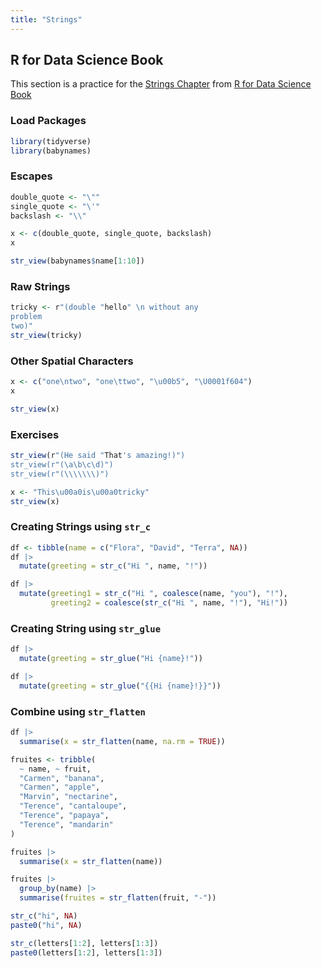 ```yaml
---
title: "Strings"
---
```


## R for Data Science Book

This section is a practice for the [Strings Chapter](https://r4ds.hadley.nz/strings) from [R for Data Science Book](https://r4ds.hadley.nz/)

### Load Packages

```r
library(tidyverse)
library(babynames)
```


### Escapes

```r
double_quote <- "\""
single_quote <- "\'"
backslash <- "\\"

x <- c(double_quote, single_quote, backslash)
x

str_view(babynames$name[1:10])
```

### Raw Strings
```r
tricky <- r"(double "hello" \n without any
problem
two)"
str_view(tricky)
```

### Other Spatial Characters
```r
x <- c("one\ntwo", "one\ttwo", "\u00b5", "\U0001f604")
x

str_view(x)
```

### Exercises
```r
str_view(r"(He said "That's amazing!)")
str_view(r"(\a\b\c\d)")
str_view(r"(\\\\\\\)")
```

```r
x <- "This\u00a0is\u00a0tricky"
str_view(x)
```
### Creating Strings using `str_c`

```r
df <- tibble(name = c("Flora", "David", "Terra", NA))
df |> 
  mutate(greeting = str_c("Hi ", name, "!"))
```

```r
df |> 
  mutate(greeting1 = str_c("Hi ", coalesce(name, "you"), "!"),
         greeting2 = coalesce(str_c("Hi ", name, "!"), "Hi!"))
```

### Creating String using `str_glue`

```r
df |> 
  mutate(greeting = str_glue("Hi {name}!"))
```

```r
df |> 
  mutate(greeting = str_glue("{{Hi {name}!}}"))
```


### Combine using `str_flatten`

```r
df |> 
  summarise(x = str_flatten(name, na.rm = TRUE))
```


```r
fruites <- tribble(
  ~ name, ~ fruit,
  "Carmen", "banana",
  "Carmen", "apple",
  "Marvin", "nectarine",
  "Terence", "cantaloupe",
  "Terence", "papaya",
  "Terence", "mandarin"
)

fruites |> 
  summarise(x = str_flatten(name))

fruites |> 
  group_by(name) |> 
  summarise(fruites = str_flatten(fruit, "-"))
```


```r
str_c("hi", NA)
paste0("hi", NA)
```
```r
str_c(letters[1:2], letters[1:3])
paste0(letters[1:2], letters[1:3])
```


